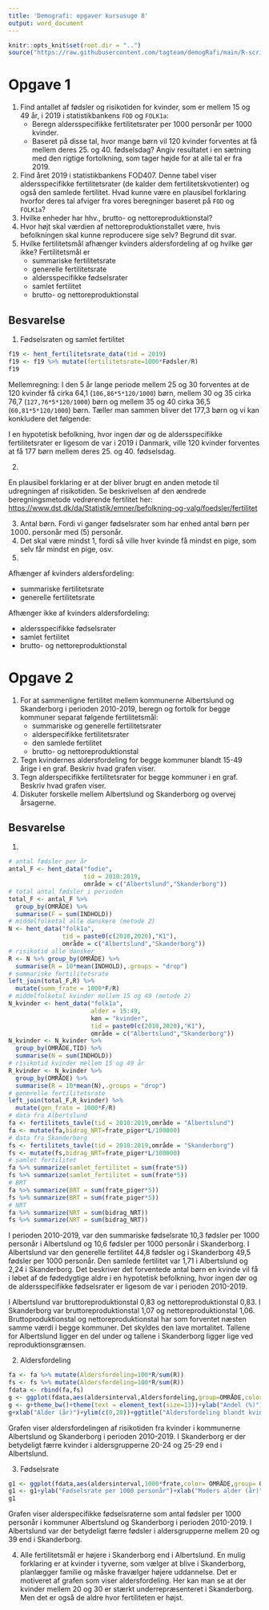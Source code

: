 ```yaml
---
title: 'Demografi: opgaver kursusuge 8'
output: word_document
---
```

```r
knitr::opts_knit$set(root.dir = "..")
source("https://raw.githubusercontent.com/tagteam/demogRafi/main/R-scripts/demofunk.R")
```


# Opgave 1

1.  Find antallet af fødsler og risikotiden for kvinder, som er mellem 15 og 49 år, i 2019 i statistikbankens `FOD` og `FOLK1a`:
    -   Beregn aldersspecifikke fertilitetsrater per 1000 personår per 1000 kvinder.
    -   Baseret på disse tal, hvor mange børn vil 120 kvinder forventes at få mellem deres 25. og 40. fødselsdag? Angiv resultatet i en sætning med den rigtige fortolkning, som tager højde for at alle tal er fra 2019.
2.  Find året 2019 i statistikbankens FOD407. Denne tabel viser
    aldersspecifikke fertilitetsrater (de kalder dem fertilitetskvotienter) og også den
    samlede fertilitet. Hvad kunne være en plausibel forklaring hvorfor
    deres tal afviger fra vores beregninger 
     baseret på `FOD` og `FOLK1a`?
3.  Hvilke enheder har hhv., brutto- og nettoreproduktionstal?
4.  Hvor højt skal værdien af nettoreproduktionstallet være, hvis 
    befolkningen skal kunne reproducere sige selv? Begrund dit svar.
5.  Hvilke fertilitetsmål afhænger kvinders aldersfordeling af og hvilke gør ikke? Fertilitetsmål er
    -   summariske fertilitetsrate
    -   generelle fertilitetsrate
    -   aldersspecifikke fødselsrater
    -   samlet fertilitet
    -   brutto- og nettoreproduktionstal


## Besvarelse

1.  Fødselsraten og samlet fertilitet

```r
f19 <- hent_fertilitetsrate_data(tid = 2019)
f19 <- f19 %>% mutate(fertilitetsrate=1000*Fødsler/R)
f19 
```

Mellemregning: I den 5 år lange periode mellem 25 og 30 forventes at
de 120 kvinder få cirka 64,1 (`106,86*5*120/1000`) børn, mellem 30 og
35 cirka 76,7 (`127,76*5*120/1000`) børn og mellem 35 og 40 cirka 36,5
(`60,81*5*120/1000`) børn. Tæller man sammen bliver det 177,3 børn og
vi kan konkludere det følgende:

I en hypotetisk befolkning, hvor ingen dør og de aldersspecifikke
fertilitetsrater er ligesom de var i 2019 i Danmark, ville 120
kvinder forventes at få 177 børn mellem deres 25. og 40. fødselsdag.

2.  

En plausibel forklaring er at der bliver brugt en anden metode til udregningen
af risikotiden. Se beskrivelsen af den ændrede beregningsmetode vedrørende fertilitet
her: <https://www.dst.dk/da/Statistik/emner/befolkning-og-valg/foedsler/fertilitet>

3.  Antal børn. Fordi vi ganger fødselsrater som har enhed antal børn per
    (1000) personår med (5) personår.
4.  Det skal være mindst 1, fordi så ville hver kvinde få mindst en pige, som selv får mindst en pige, osv.
5.  

Afhænger af kvinders aldersfordeling:

-   summariske fertilitetsrate
-   generelle fertilitetsrate

Afhænger ikke af kvinders aldersfordeling:

-   aldersspecifikke fødselsrater
-   samlet fertilitet
-   brutto- og nettoreproduktionstal


# Opgave 2

1.  For at sammenligne fertilitet mellem kommunerne Albertslund og
    Skanderborg i perioden 2010-2019, beregn og fortolk for begge kommuner separat 
    følgende fertilitetsmål:
    -   summariske og generelle fertilitetsrater
    -   alderspecifikke fertilitetsrater
    -   den samlede fertilitet
    -   brutto- og nettoreproduktionstal
2.  Tegn kvindernes aldersfordeling for begge kommuner blandt 15-49 årige i en
    graf. Beskriv hvad grafen viser.
3.  Tegn alderspecifikke fertilitetsrater for begge kommuner i en graf. Beskriv hvad grafen viser.
4.  Diskuter forskelle mellem Albertslund og Skanderborg og
    overvej årsagerne.


## Besvarelse

1.  

```r
# antal fødsler per år
antal_F <- hent_data("fodie",
                     tid = 2010:2019,
                     område = c("Albertslund","Skanderborg"))
# total antal fødsler i perioden
total_F <- antal_F %>%
  group_by(OMRÅDE) %>%
  summarise(F = sum(INDHOLD))
# middelfolketal alle danskere (metode 2)
N <- hent_data("folk1a",
               tid = paste0(c(2010,2020),"K1"),
               område = c("Albertslund","Skanderborg"))
# risikotid alle dansker
R <- N %>% group_by(OMRÅDE) %>%
  summarise(R = 10*mean(INDHOLD),.groups = "drop")
# summariske fertilitetsrate
left_join(total_F,R) %>%
  mutate(summ_frate = 1000*F/R)
# middelfolketal kvinder mellem 15 og 49 (metode 2)
N_kvinder <- hent_data("folk1a",
                       alder = 15:49,
                       køn = "kvinder",
                       tid = paste0(c(2010,2020),"K1"),
                       område = c("Albertslund","Skanderborg"))
N_kvinder <- N_kvinder %>%
  group_by(OMRÅDE,TID) %>%
  summarise(N = sum(INDHOLD))
# risikotid kvinder mellem 15 og 49 år
R_kvinder <- N_kvinder %>%
  group_by(OMRÅDE) %>%
  summarise(R = 10*mean(N),.groups = "drop")
# generelle fertilitetsrate
left_join(total_F,R_kvinder) %>%
  mutate(gen_frate = 1000*F/R)
# data fra Albertslund
fa <- fertilitets_tavle(tid = 2010:2019,område = "Albertslund")
fa <- mutate(fa,bidrag_NRT=frate_piger*L/100000)
# data fra Skanderborg
fs <- fertilitets_tavle(tid = 2010:2019,område = "Skanderborg")
fs <- mutate(fs,bidrag_NRT=frate_piger*L/100000)
# samlet fertilitet
fa %>% summarize(samlet_fertilitet = sum(frate*5))
fs %>% summarize(samlet_fertilitet = sum(frate*5))
# BRT
fa %>% summarize(BRT = sum(frate_piger*5))
fs %>% summarize(BRT = sum(frate_piger*5))
# NRT
fa %>% summarize(NRT = sum(bidrag_NRT))
fs %>% summarize(NRT = sum(bidrag_NRT)) 
```

I perioden 2010-2019, var den summariske fødselsrate 10,3 fødsler per
1000 personår i Albertslund og 10,6 fødsler per 1000 personår i
Skanderborg. I Albertslund var den generelle fertilitet 44,8 fødsler
og i Skanderborg 49,5 fødsler per 1000 personår. Den samlede
fertilitet var 1,71 i Albertslund og 2,24 i Skanderborg. Det beskriver
det forventede antal børn en kvinde vil få i løbet af de fødedygtige
aldre i en hypotetisk befolkning, hvor ingen dør og de
aldersspecifikke fødselsrater er ligesom de var i perioden 2010-2019.

I Albertslund var bruttoreproduktionstal 0,83 og nettoreproduktionstal
0,83.  I Skanderborg var bruttoreproduktionstal 1,07 og
nettoreproduktionstal 1,06. Bruttoproduktionstal og
nettoreproduktionstal har som forventet næsten samme værdi i begge kommuner. Det
skyldes den lave mortalitet. Tallene for Albertslund ligger en del
under og tallene i Skanderborg ligger lige ved
reproduktionsgrænsen.

2.  Aldersfordeling

```r
fa <- fa %>% mutate(Aldersfordeling=100*R/sum(R))
fs <- fs %>% mutate(Aldersfordeling=100*R/sum(R))
fdata <- rbind(fa,fs)
g <- ggplot(fdata,aes(aldersinterval,Aldersfordeling,group=OMRÅDE,color=OMRÅDE))+geom_line(linewidth=1.5)
g <- g+theme_bw()+theme(text = element_text(size=13))+ylab("Andel (%)")+theme(plot.margin=unit(c(1,1,1.5,1.2),"cm"))
g+xlab("Alder (år)")+ylim(c(0,20))+ggtitle("Aldersfordeling blandt kvinder i den fødedygtige alder 2010-2019") 
```

Grafen viser aldersfordelingen af risikotiden fra kvinder i kommunerne
Albertslund og Skanderborg i perioden 2010-2019. I Skanderborg er der
betydeligt færre kvinder i aldersgrupperne 20-24 og 25-29 end i
Albertslund.

3.  Fødselsrate

```r
g1 <- ggplot(fdata,aes(aldersinterval,1000*frate,color= OMRÅDE,group= OMRÅDE))+geom_line(linewidth=1.3)
g1 <- g1+ylab("Fødselsrate per 1000 personår")+xlab("Moders alder (år)")+theme_bw()+theme(text = element_text(size=13))+theme(plot.margin=unit(c(1,1,1.5,1.2),"cm"))
g1 
```

Grafen viser alderspecifikke fødselsraterne som antal fødsler per 1000
personår i kommuner Albertslund og Skanderborg i perioden 2010-2019. I
Albertslund var der betydeligt færre fødsler i aldersgrupperne mellem
20 og 39 end i Skanderborg.

4.  Alle fertilitetsmål er højere i Skanderborg end i
    Albertslund. En mulig forklaring er at kvinder i tyverne, som
    vælger at blive i Skanderborg, planlægger familie og måske
    fravælger højere uddannelse. Det er motiveret af grafen som viser
    aldersfordeling. Her kan man se at der kvinder mellem 20 og 30 er
    stærkt underrepræsenteret i Skanderborg. Men det er også de aldre
    hvor fertiliteten er højst.

